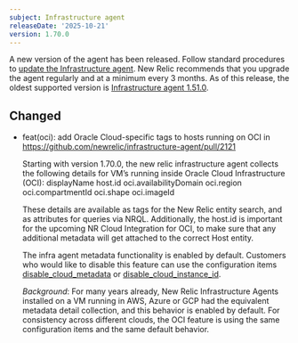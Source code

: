```yaml
---
subject: Infrastructure agent
releaseDate: '2025-10-21'
version: 1.70.0
---
```

A new version of the agent has been released. Follow standard procedures to [update the Infrastructure agent](https://docs.newrelic.com/docs/infrastructure/install-configure-manage-infrastructure/update-or-uninstall/update-infrastructure-agent).
New Relic recommends that you upgrade the agent regularly and at a minimum every 3 months. As of this release, the oldest supported version is [Infrastructure agent 1.51.0](https://docs.newrelic.com/docs/release-notes/infrastructure-release-notes/infrastructure-agent-release-notes/new-relic-infrastructure-agent-1510/).

## Changed
* feat(oci): add Oracle Cloud-specific tags to hosts running on OCI in https://github.com/newrelic/infrastructure-agent/pull/2121

  Starting with version 1.70.0, the new relic infrastructure agent collects the following details for VM’s running inside Oracle Cloud Infrastructure (OCI): 
  displayName
  host.id 
  oci.availabilityDomain
  oci.region
  oci.compartmentId
  oci.shape
  oci.imageId
  
  These details are available as tags for the New Relic entity search, and as attributes for queries via NRQL. Additionally, the host.id is important for the upcoming NR Cloud Integration for OCI, to make sure that any additional metadata will get attached to the correct Host entity.
  
  The infra agent metadata functionality is enabled by default. Customers who would like to disable this feature can use the configuration items [disable_cloud_metadata](https://docs.newrelic.com/docs/infrastructure/infrastructure-agent/configuration/infrastructure-agent-configuration-settings/#disable-cloud-metadata) or [disable_cloud_instance_id](https://docs.newrelic.com/docs/infrastructure/infrastructure-agent/configuration/infrastructure-agent-configuration-settings/#disable-cloud-instance-id).
  
  _Background_:
  For many years already, New Relic Infrastructure Agents installed on a VM running in AWS, Azure or GCP had the equivalent metadata detail collection, and this behavior is enabled by default. For consistency across different clouds, the OCI feature is using the same configuration items and the same default behavior.